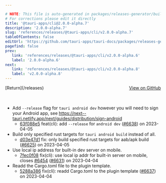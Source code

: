 ```yaml
---

# NOTE: This file is auto-generated in packages/releases-generator/build.ts
# For corrections please edit it directly
title: '@tauri-apps/cli@2.0.0-alpha.7'
description: '2.0.0-alpha.7'
slug: 'references/releases/@tauri-apps/cli/v2.0.0-alpha.7'
tableOfContents: false
editUrl: 'https://github.com/tauri-apps/tauri-docs/packages/releases-generator/build.ts'
pagefind: false
prev:
   link: 'references/releases/@tauri-apps/cli/v2.0.0-alpha.6'
   label: '2.0.0-alpha.6'
next:
   link: 'references/releases/@tauri-apps/cli/v2.0.0-alpha.8'
   label: 'v2.0.0-alpha.8'
---
```


			

<ReleaseSidebar slug="references/releases/@tauri-apps/cli"  packageName="@tauri-apps/cli" />

<div style="margin-bottom:3rem; display: flex; justify-content: space-between; align-items: center"><span>[Return](/releases)</span><span><a href="https://github.com/tauri-apps/tauri/releases/tag/@tauri-apps/cli-v2.0.0-alpha.7">View on GitHub</a></span></div>

- Add `--release` flag for `tauri android dev` however you will need to sign your Android app, see https://next--tauri.netlify.app/next/guides/distribution/sign-android
  - [63f088e5](https://www.github.com/tauri-apps/tauri/commit/63f088e5fc9701fd7fb329dad7ffb27a2d8fd5aa) feat(cli): add `--release` for `android dev` ([#6638](https://www.github.com/tauri-apps/tauri/pull/6638)) on 2023-04-05
- Build only specified rust targets for `tauri android build` instead of all.
  - [d03e47d1](https://www.github.com/tauri-apps/tauri/commit/d03e47d141c3917520975be9081775dbc4e9d4fd) fix: only build specified rust targets for aab/apk build ([#6625](https://www.github.com/tauri-apps/tauri/pull/6625)) on 2023-04-05
- Use local ip address for built-in dev server on mobile.
  - [7fec0f08](https://www.github.com/tauri-apps/tauri/commit/7fec0f083c932dc63ccb8716080d97e2ab985b25) fix(cli): use local ip addr for built-in server on mobile, closes [#6454](https://www.github.com/tauri-apps/tauri/pull/6454) ([#6631](https://www.github.com/tauri-apps/tauri/pull/6631)) on 2023-04-04
- Readd the Cargo.toml file to the plugin template.
  - [5288a386](https://www.github.com/tauri-apps/tauri/commit/5288a386f1bf8ac11f991350463c3f5c20983f43) fix(cli): readd Cargo.toml to the plugin template ([#6637](https://www.github.com/tauri-apps/tauri/pull/6637)) on 2023-04-04

